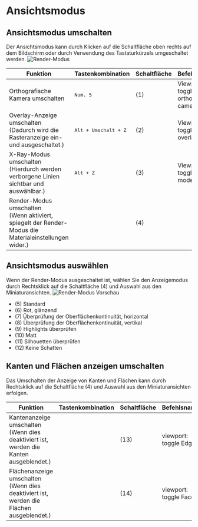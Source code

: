 # Ansichtsmodus

## Ansichtsmodus umschalten

Der Ansichtsmodus kann durch Klicken auf die Schaltfläche oben rechts auf dem Bildschirm oder durch Verwendung des Tastaturkürzels umgeschaltet werden.
![Render-Modus](/img/render-mode.png)

| Funktion                                                                                                 | Tastenkombination             | Schaltfläche | Befehlsname                          |
| -------------------------------------------------------------------------------------------------------- | ----------------------------- | ------------ | ------------------------------------ |
| Orthografische Kamera umschalten                                                                         | <kbd>Num. 5</kbd>             | (1)          | Viewport: toggle orthographic camera |
| Overlay-Anzeige umschalten<br/>(Dadurch wird die Rasteranzeige ein- und ausgeschaltet.)                  | <kbd>Alt + Umschalt + Z</kbd> | (2)          | Viewport: toggle overlays            |
| X-Ray-Modus umschalten<br/>(Hierdurch werden verborgene Linien sichtbar und auswählbar.)                 | <kbd>Alt + Z</kbd>            | (3)          | Viewport: toggle xray mode           |
| Render-Modus umschalten<br/>(Wenn aktiviert, spiegelt der Render-Modus die Materialeinstellungen wider.) |                               | (4)          |                                      |

## Ansichtsmodus auswählen

Wenn der Render-Modus ausgeschaltet ist, wählen Sie den Anzeigemodus durch Rechtsklick auf die Schaltfläche (4) und Auswahl aus den Miniaturansichten.
![Render-Modus Vorschau](/img/render-mode-preview.png)

- (5) Standard
- (6) Rot, glänzend
- (7) Überprüfung der Oberflächenkontinuität, horizontal
- (8) Überprüfung der Oberflächenkontinuität, vertikal
- (9) Highlights überprüfen
- (10) Matt
- (11) Silhouetten überprüfen
- (12) Keine Schatten

## Kanten und Flächen anzeigen umschalten

Das Umschalten der Anzeige von Kanten und Flächen kann durch Rechtsklick auf die Schaltfläche (4) und Auswahl aus den Miniaturansichten erfolgen.

| Funktion                                                                                     | Tastenkombination | Schaltfläche | Befehlsname            |
| -------------------------------------------------------------------------------------------- | ----------------- | ------------ | ---------------------- |
| Kantenanzeige umschalten<br />(Wenn dies deaktiviert ist, werden die Kanten ausgeblendet.)   |                   | (13)         | viewport: toggle Edges |
| Flächenanzeige umschalten<br />(Wenn dies deaktiviert ist, werden die Flächen ausgeblendet.) |                   | (14)         | viewport: toggle Faces |

